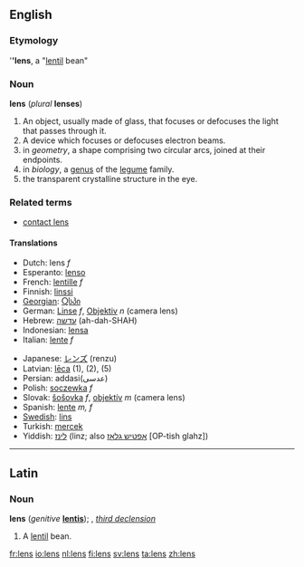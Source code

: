 ==English==
===Etymology===
{{L.}} '''''lens''', a "[[lentil]] bean"

===Noun===
'''lens''' (''plural'' '''lenses''')

#An object, usually made of glass, that focuses or defocuses the light that passes through it.
#A device which focuses or defocuses electron beams.
#in ''geometry'', a shape comprising two circular arcs, joined at their endpoints.
#in ''biology'', a [[genus]] of the [[legume]] family.
#the transparent crystalline structure in the eye.

===Related terms===
*[[contact lens]]

====Translations====
{{top}}
*Dutch: lens ''f''
*Esperanto: [[lenso]]
*French: [[lentille]] ''f''
*Finnish: [[linssi]]
*[[Georgian]]: [[Ⴍსპი]]
*German: [[Linse]] ''f'', [[Objektiv]] ''n'' (camera lens)
*Hebrew: [[עדשה]] (ah-dah-SHAH)
*Indonesian: [[lensa]]
*Italian: [[lente#Italian|lente]] ''f''
{{mid}}
*Japanese: [[レンズ]] (renzu)
*Latvian: [[lēca]] {{f}} (1), (2), (5)
*Persian: addasi(عدسی)
*Polish: [[soczewka]] ''f''
*Slovak: [[šošovka]] ''f'', [[objektív]] ''m'' (camera lens)
*Spanish:  [[lente]] ''m, f''
*[[w:Swedish language|Swedish]]: [[lins]]
*Turkish: [[mercek]]
*Yiddish: [[לינז]] (linz; also [[אָפטיש גלאָז]] [OP-tish glahz])
{{bottom}}

----

==Latin==
===Noun===
'''lens''' (''genitive'' '''[[lentis]]'''); {{f}}, ''[[Wiktionary Appendix:Latin third declension|third declension]]''

#A [[lentil]] bean.

[[fr:lens]]
[[io:lens]]
[[nl:lens]]
[[fi:lens]]
[[sv:lens]]
[[ta:lens]]
[[zh:lens]]